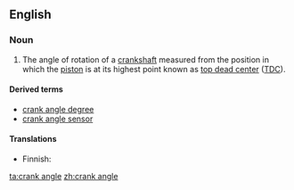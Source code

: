 {{wikipedia|Piston_motion_equations}}
==English==

===Noun===
{{en-noun|sg=[[crank]] [[angle]]}}

# {{context|motors}} The angle of rotation of a [[crankshaft]] measured from the position in which the [[piston]] is at its highest point known as [[top dead center]] ([[TDC]]).

====Derived terms====
{{der-top|{{der-top|}}}}
* [[crank angle degree]]
* [[crank angle sensor]]
{{der-mid}}
{{der-bottom}}

====Translations====
{{trans-top|angle of rotation of a crankshaft}}
* Finnish: {{t-|fi|kampikulma}}
{{trans-mid}}
{{trans-bottom}}

[[ta:crank angle]]
[[zh:crank angle]]